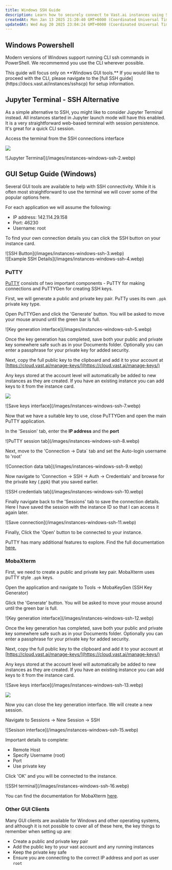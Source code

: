 ```yaml
---
title: Windows SSH Guide
description: Learn how to securely connect to Vast.ai instances using SSH on Windows. Understand the basics of SSH, how to generate and add keys, and how to use PuTTY and MobaXterm for GUI-based connections.
createdAt: Mon Jan 13 2025 21:20:40 GMT+0000 (Coordinated Universal Time)
updatedAt: Wed Aug 20 2025 23:04:24 GMT+0000 (Coordinated Universal Time)
---
```


## Windows Powershell

Modern versions of Windows support running CLI ssh commands in PowerShell.  We recommemnd you use the CLI wherever possible.

<Note>
  This guide will focus only on **Windows GUI tools.**  If you would like to proceed with the CLI, please navigate to the [full SSH guide](https://docs.vast.ai/instances/sshscp) for setup information.
</Note>

## Jupyter Terminal - SSH Alternative

As a simple alternative to SSH, you might like to consider Jupyter Terminal instead.  All instances started in Jupyter launch mode will have this enabled.  It is a very straightforward web-based terminal with session persistence.  It's great for a quick CLI session.

Access the terminal from the SSH connections interface

![](/images/instances-windows-ssh.webp)
<Frame caption="Jupyter Terminal">
![Jupyter Terminal](/images/instances-windows-ssh-2.webp)
</Frame>

## GUI Setup Guide (Windows)

Several GUI tools are available to help with SSH connectivity.  While it is often most straightforward to use the terminal we will cover some of the popular options here.

For each application we will assume the following:

- IP address: 142.114.29.158
- Port: 46230
- Username: root

To find your own connection details you can click the SSH button on your instance card.

<Frame caption="SSH Button">
![SSH Button](/images/instances-windows-ssh-3.webp)
</Frame>
<br />
<Frame caption="Example SSH Details">
![Example SSH Details](/images/instances-windows-ssh-4.webp)
</Frame>

### PuTTY

[PuTTY](https://www.chiark.greenend.org.uk/~sgtatham/putty/) consists of two important components - PuTTY for making connections and PuTTYGen for creating SSH keys.

First, we will generate a public and private key pair.  PuTTy uses its own `.ppk` private key type.

Open PuTTYGen and click the 'Generate' button.  You will be asked to move your mouse around until the green bar is full.

<Frame caption="PuTTYgen Key Generation">
![Key generation interface](/images/instances-windows-ssh-5.webp)
</Frame>

Once the key generation has completed, save both your public and private key somewhere safe such as in your Documents folder.  Optionally you can enter a passphrase for your private key for added security.

Next, copy the full public key to the clipboard and add it to your account at [https://cloud.vast.ai/manage-keys/](https://cloud.vast.ai/manage-keys/)

Any keys stored at the account level will automatically be added to new instances as they are created.  If you have an existing instance you can add keys to it from the instance card.

![](/images/instances-windows-ssh-6.webp)

<Frame caption="Save Keys">
![Save keys interface](/images/instances-windows-ssh-7.webp)
</Frame>

Now that we have a suitable key to use, close PuTTYGen and open the main PuTTY application.

In the 'Session' tab, enter the **IP address** and the **port**

<Frame caption="PuTTY session tab">
![PuTTY session tab](/images/instances-windows-ssh-8.webp)
</Frame>

Next, move to the 'Connection -> Data\` tab and set the Auto-login username to 'root'

<Frame caption="Connection data tab">
![Connection data tab](/images/instances-windows-ssh-9.webp)
</Frame>

Now navigate to 'Connection -> SSH -> Auth -> Credentials' and browse for the private key (.ppk) that you saved earlier.&#x20;

<Frame caption="SSH credentials tab">
![SSH credentials tab](/images/instances-windows-ssh-10.webp)
</Frame>

Finally navigate back to the 'Sessions' tab to save the connection details.  Here I have saved the session with the instance ID so that I can access it again later.&#x20;

<Frame caption="Save connection">
![Save connection](/images/instances-windows-ssh-11.webp)
</Frame>

Finally, Click the 'Open' button to be connected to your instance.

PuTTY has many additional features to explore.  Find the full documentation [here.](https://www.chiark.greenend.org.uk/~sgtatham/putty/docs.html)

### MobaXterm

First, we need to create a public and private key pair.  MobaXterm uses puTTY style `.ppk` keys.

Open the application and navigate to Tools -> MobaKeyGen (SSH Key Generator)

Glick the 'Generate' button.  You will be asked to move your mouse around until the green bar is full.

<Frame caption="Generate Key">
![Key generation interface](/images/instances-windows-ssh-12.webp)
</Frame>

Once the key generation has completed, save both your public and private key somewhere safe such as in your Documents folder.  Optionally you can enter a passphrase for your private key for added security.

Next, copy the full public key to the clipboard and add it to your account at [https://cloud.vast.ai/manage-keys/](https://cloud.vast.ai/manage-keys/)

Any keys stored at the account level will automatically be added to new instances as they are created.  If you have an existing instance you can add keys to it from the instance card.

<Frame caption="Save Keys">
![Save keys interface](/images/instances-windows-ssh-13.webp)
</Frame>

<br />

![](/images/instances-windows-ssh-14.webp)

Now you can close the key generation interface.  We will create a new session.

Navigate to Sessions -> New Session -> SSH

<Frame caption="Create a Session">
![Sesison interface](/images/instances-windows-ssh-15.webp)
</Frame>

Important details to complete:

- Remote Host
- Specify Username (root)
- Port
- Use private key

Click 'OK' and you will be connected to the instance.

<Frame caption="Successful Connection">
![SSH terminal](/images/instances-windows-ssh-16.webp)
</Frame>

You can find the documentation for MobaXterm [here](https://mobaxterm.mobatek.net/documentation.html).

### Other GUI Clients

Many GUI clients are available for Windows and other operating systems, and although it is not possible to cover all of these here, the key things to remember when setting up are:

- Create a public and private key pair
- Add the public key to your vast account and any running instances
- Keep the private key safe
- Ensure you are connecting to the correct IP address and port as user `root`
